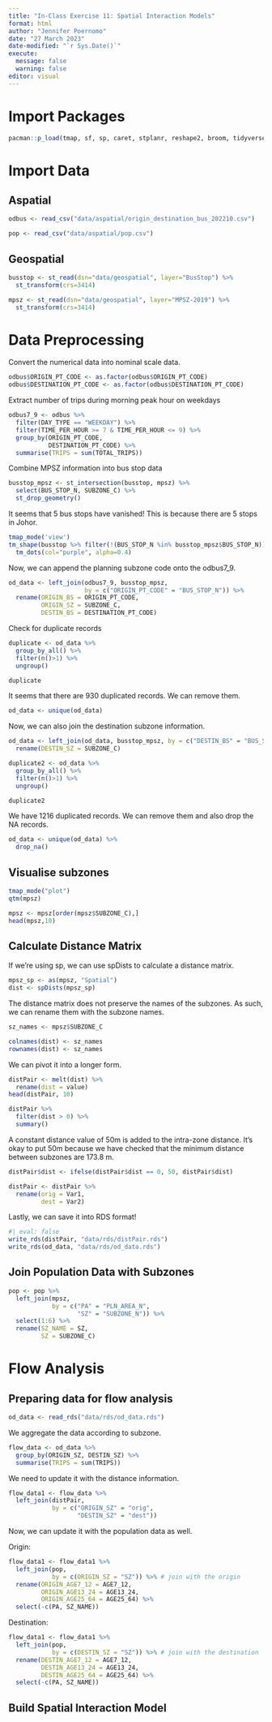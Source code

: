 ```yaml
---
title: "In-Class Exercise 11: Spatial Interaction Models"
format: html
author: "Jennifer Poernomo"
date: "27 March 2023"
date-modified: "`r Sys.Date()`"
execute: 
  message: false
  warning: false
editor: visual
---
```


# Import Packages

```r
pacman::p_load(tmap, sf, sp, caret, stplanr, reshape2, broom, tidyverse)
```

# Import Data

## Aspatial

```r
odbus <- read_csv("data/aspatial/origin_destination_bus_202210.csv")
```

```r
pop <- read_csv("data/aspatial/pop.csv")
```

## Geospatial

```r
busstop <- st_read(dsn="data/geospatial", layer="BusStop") %>%
  st_transform(crs=3414)
```

```r
mpsz <- st_read(dsn="data/geospatial", layer="MPSZ-2019") %>%
  st_transform(crs=3414)
```

# Data Preprocessing

Convert the numerical data into nominal scale data.

```r
odbus$ORIGIN_PT_CODE <- as.factor(odbus$ORIGIN_PT_CODE)
odbus$DESTINATION_PT_CODE <- as.factor(odbus$DESTINATION_PT_CODE)
```

Extract number of trips during morning peak hour on weekdays

```r
odbus7_9 <- odbus %>%
  filter(DAY_TYPE == "WEEKDAY") %>%
  filter(TIME_PER_HOUR >= 7 & TIME_PER_HOUR <= 9) %>%
  group_by(ORIGIN_PT_CODE,
           DESTINATION_PT_CODE) %>%
  summarise(TRIPS = sum(TOTAL_TRIPS))
```

Combine MPSZ information into bus stop data

```r
busstop_mpsz <- st_intersection(busstop, mpsz) %>%
  select(BUS_STOP_N, SUBZONE_C) %>%
  st_drop_geometry()
```

It seems that 5 bus stops have vanished! This is because there are 5 stops in Johor.

```r
tmap_mode('view')
tm_shape(busstop %>% filter(!(BUS_STOP_N %in% busstop_mpsz$BUS_STOP_N))) +
  tm_dots(col="purple", alpha=0.4)
```

Now, we can append the planning subzone code onto the odbus7_9.

```r
od_data <- left_join(odbus7_9, busstop_mpsz,
                     by = c("ORIGIN_PT_CODE" = "BUS_STOP_N")) %>%
  rename(ORIGIN_BS = ORIGIN_PT_CODE,
         ORIGIN_SZ = SUBZONE_C,
         DESTIN_BS = DESTINATION_PT_CODE)
```

Check for duplicate records

```r
duplicate <- od_data %>%
  group_by_all() %>%
  filter(n()>1) %>%
  ungroup()

duplicate
```

It seems that there are 930 duplicated records. We can remove them.

```r
od_data <- unique(od_data)
```

Now, we can also join the destination subzone information.

```r
od_data <- left_join(od_data, busstop_mpsz, by = c("DESTIN_BS" = "BUS_STOP_N")) %>%
  rename(DESTIN_SZ = SUBZONE_C)
```

```r
duplicate2 <- od_data %>%
  group_by_all() %>%
  filter(n()>1) %>%
  ungroup()

duplicate2
```

We have 1216 duplicated records. We can remove them and also drop the NA records.

```r
od_data <- unique(od_data) %>%
  drop_na()
```

## Visualise subzones

```r
tmap_mode("plot")
qtm(mpsz)
```

```r
mpsz <- mpsz[order(mpsz$SUBZONE_C),]
head(mpsz,10)
```

## Calculate Distance Matrix

If we're using sp, we can use spDists to calculate a distance matrix.

```r
mpsz_sp <- as(mpsz, "Spatial")
dist <- spDists(mpsz_sp)
```

The distance matrix does not preserve the names of the subzones. As such, we can rename them with the subzone names.

```r
sz_names <- mpsz$SUBZONE_C
```

```r
colnames(dist) <- sz_names
rownames(dist) <- sz_names
```

We can pivot it into a longer form.

```r
distPair <- melt(dist) %>%
  rename(dist = value)
head(distPair, 10)
```

```r
distPair %>%
  filter(dist > 0) %>%
  summary()
```

A constant distance value of 50m is added to the intra-zone distance. It's okay to put 50m because we have checked that the minimum distance between subzones are 173.8 m.

```r
distPair$dist <- ifelse(distPair$dist == 0, 50, distPair$dist)
```

```r
distPair <- distPair %>%
  rename(orig = Var1,
         dest = Var2)
```

Lastly, we can save it into RDS format!

```r
#| eval: false
write_rds(distPair, "data/rds/distPair.rds")
write_rds(od_data, "data/rds/od_data.rds")
```

## Join Population Data with Subzones

```r
pop <- pop %>%
  left_join(mpsz,
            by = c("PA" = "PLN_AREA_N",
                   "SZ" = "SUBZONE_N")) %>%
  select(1:6) %>%
  rename(SZ_NAME = SZ,
         SZ = SUBZONE_C)
```

# Flow Analysis

## Preparing data for flow analysis

```r
od_data <- read_rds("data/rds/od_data.rds")
```

We aggregate the data according to subzone.

```r
flow_data <- od_data %>%
  group_by(ORIGIN_SZ, DESTIN_SZ) %>%
  summarise(TRIPS = sum(TRIPS))
```

We need to update it with the distance information.

```r
flow_data1 <- flow_data %>%
  left_join(distPair,
            by = c("ORIGIN_SZ" = "orig",
                   "DESTIN_SZ" = "dest"))
```

Now, we can update it with the population data as well.

Origin:

```r
flow_data1 <- flow_data1 %>%
  left_join(pop,
            by = c(ORIGIN_SZ = "SZ")) %>% # join with the origin
  rename(ORIGIN_AGE7_12 = AGE7_12,
         ORIGIN_AGE13_24 = AGE13_24,
         ORIGIN_AGE25_64 = AGE25_64) %>%
  select(-c(PA, SZ_NAME))
```

Destination:

```r
flow_data1 <- flow_data1 %>%
  left_join(pop,
            by = c(DESTIN_SZ = "SZ")) %>% # join with the destination
  rename(DESTIN_AGE7_12 = AGE7_12,
         DESTIN_AGE13_24 = AGE13_24,
         DESTIN_AGE25_64 = AGE25_64) %>%
  select(-c(PA, SZ_NAME))
```

## Build Spatial Interaction Model
